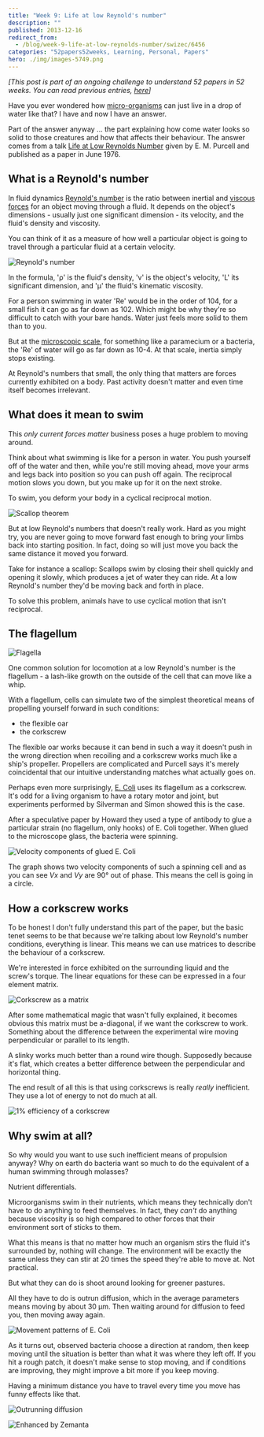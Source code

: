```yaml
---
title: "Week 9: Life at low Reynold's number"
description: ""
published: 2013-12-16
redirect_from:
  - /blog/week-9-life-at-low-reynolds-number/swizec/6456
categories: "52papers52weeks, Learning, Personal, Papers"
hero: ./img/images-5749.png
---
```


_\[This post is part of an ongoing challenge to understand 52 papers in 52 weeks. You can read previous entries, [here](https://swizec.com/categories/52papers52weeks)]_

Have you ever wondered how [micro-organisms](http://en.wikipedia.org/wiki/Microorganism) can just live in a drop of water like that? I have and now I have an answer.

Part of the answer anyway ... the part explaining how come water looks so solid to those creatures and how that affects their behaviour. The answer comes from a talk [Life at Low Reynolds Number](http://jila.colorado.edu/perkinsgroup/Purcell_life_at_low_reynolds_number.pdf) given by E. M. Purcell and published as a paper in June 1976.

## What is a Reynold's number

In fluid dynamics [Reynold's number](http://en.wikipedia.org/wiki/Reynold%27s_number) is the ratio between inertial and [viscous forces](http://en.wikipedia.org/wiki/Viscosity) for an object moving through a fluid. It depends on the object's dimensions - usually just one significant dimension - its velocity, and the fluid's density and viscosity.

You can think of it as a measure of how well a particular object is going to travel through a particular fluid at a certain velocity.

![Reynold's number](./img/images-5749.png)

In the formula, 'ρ' is the fluid's density, 'v' is the object's velocity, 'L' its significant dimension, and 'μ' the fluid's kinematic viscosity.

For a person swimming in water 'Re' would be in the order of 104, for a small fish it can go as far down as 102. Which might be why they're so difficult to catch with your bare hands. Water just feels more solid to them than to you.

But at the [microscopic scale](http://en.wikipedia.org/wiki/Microscopic_scale), for something like a paramecium or a bacteria, the 'Re' of water will go as far down as 10-4. At that scale, inertia simply stops existing.

At Reynold's numbers that small, the only thing that matters are forces currently exhibited on a body. Past activity doesn't matter and even time itself becomes irrelevant.

## What does it mean to swim

This _only current forces matter_ business poses a huge problem to moving around.

Think about what swimming is like for a person in water. You push yourself off of the water and then, while you're still moving ahead, move your arms and legs back into position so you can push off again. The reciprocal motion slows you down, but you make up for it on the next stroke.

To swim, you deform your body in a cyclical reciprocal motion.

![Scallop theorem](./img/images-5750.png)

But at low Reynold's numbers that doesn't really work. Hard as you might try, you are never going to move forward fast enough to bring your limbs back into starting position. In fact, doing so will just move you back the same distance it moved you forward.

Take for instance a scallop: Scallops swim by closing their shell quickly and opening it slowly, which produces a jet of water they can ride. At a low Reynold's number they'd be moving back and forth in place.

To solve this problem, animals have to use cyclical motion that isn't reciprocal.

## The flagellum

![Flagella](./img/images-5755.png)

One common solution for locomotion at a low Reynold's number is the flagellum - a lash-like growth on the outside of the cell that can move like a whip.

With a flagellum, cells can simulate two of the simplest theoretical means of propelling yourself forward in such conditions:

- the flexible oar
- the corkscrew

The flexible oar works because it can bend in such a way it doesn't push in the wrong direction when recoiling and a corkscrew works much like a ship's propeller. Propellers are complicated and Purcell says it's merely coincidental that our intuitive understanding matches what actually goes on.

Perhaps even more surprisingly, [E. Coli](http://en.wikipedia.org/wiki/Escherichia_coli) uses its flagellum as a corkscrew. It's odd for a living organism to have a rotary motor and joint, but experiments performed by Silverman and Simon showed this is the case.

After a speculative paper by Howard they used a type of antibody to glue a particular strain (no flagellum, only hooks) of E. Coli together. When glued to the microscope glass, the bacteria were spinning.

![Velocity components of glued E. Coli](./img/images-5781.png)

The graph shows two velocity components of such a spinning cell and as you can see _Vx_ and _Vy_ are 90° out of phase. This means the cell is going in a circle.

## How a corkscrew works

To be honest I don't fully understand this part of the paper, but the basic tenet seems to be that because we're talking about low Reynold's number conditions, everything is linear. This means we can use matrices to describe the behaviour of a corkscrew.

We're interested in force exhibited on the surrounding liquid and the screw's torque. The linear equations for these can be expressed in a four element matrix.

![Corkscrew as a matrix](./img/images-5782.png)

After some mathematical magic that wasn't fully explained, it becomes obvious this matrix must be a-diagonal, if we want the corkscrew to work. Something about the difference between the experimental wire moving perpendicular or parallel to its length.

A slinky works much better than a round wire though. Supposedly because it's flat, which creates a better difference between the perpendicular and horizontal thing.

The end result of all this is that using corkscrews is really _really_ inefficient. They use a lot of energy to not do much at all.

![1% efficiency of a corkscrew](./img/images-5783.png)

## Why swim at all?

So why would you want to use such inefficient means of propulsion anyway? Why on earth do bacteria want so much to do the equivalent of a human swimming through molasses?

Nutrient differentials.

Microorganisms swim in their nutrients, which means they technically don't have to do anything to feed themselves. In fact, they _can't_ do anything because viscosity is so high compared to other forces that their environment sort of sticks to them.

What this means is that no matter how much an organism stirs the fluid it's surrounded by, nothing will change. The environment will be exactly the same unless they can stir at 20 times the speed they're able to move at. Not practical.

But what they can do is shoot around looking for greener pastures.

All they have to do is outrun diffusion, which in the average parameters means moving by about 30 μm. Then waiting around for diffusion to feed you, then moving away again.

![Movement patterns of E. Coli](./img/images-5786.png)

As it turns out, observed bacteria choose a direction at random, then keep moving until the situation is better than what it was where they left off. If you hit a rough patch, it doesn't make sense to stop moving, and if conditions are improving, they might improve a bit more if you keep moving.

Having a minimum distance you have to travel every time you move has funny effects like that.

![Outrunning diffusion](./img/images-5787.png)

![Enhanced by Zemanta](./img/zemified_e.png)